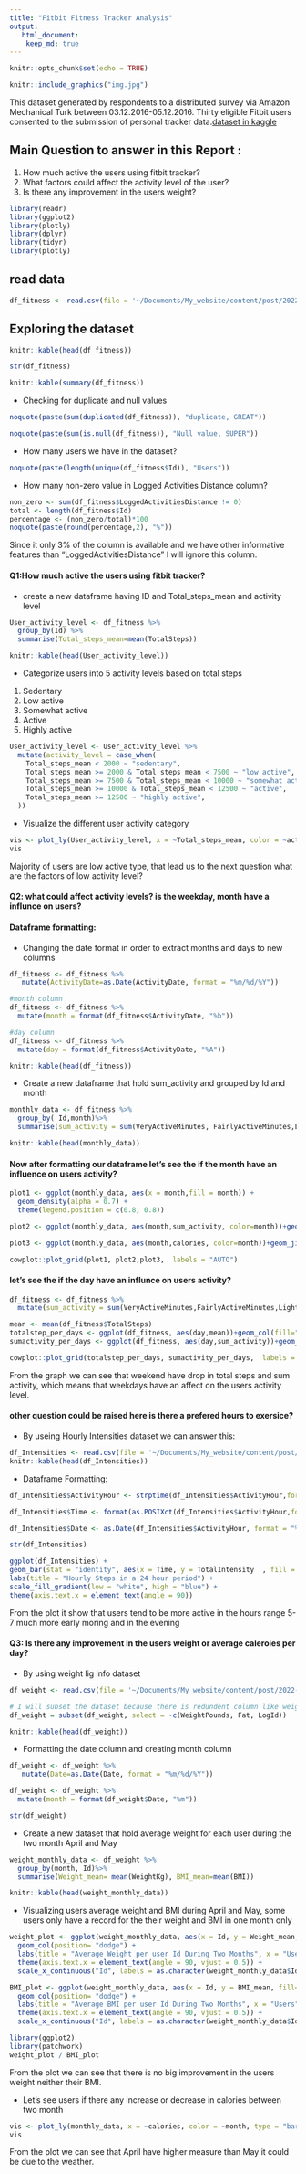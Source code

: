```yaml
---
title: "Fitbit Fitness Tracker Analysis"
output:
   html_document:
    keep_md: true
---
```


```r
knitr::opts_chunk$set(echo = TRUE)
```

```r
knitr::include_graphics("img.jpg")
```

This dataset generated by respondents to a distributed survey via Amazon Mechanical Turk between 03.12.2016-05.12.2016. Thirty eligible Fitbit users consented to the submission of personal tracker data.[dataset in kaggle](https://www.kaggle.com/arashnic/fitbit)


## Main Question to answer in this Report :
1. How much active the users using fitbit tracker? 
2. What factors could affect the activity level of the user? 
3. Is there any improvement in the users weight? 

```r
library(readr)
library(ggplot2)
library(plotly)
library(dplyr)
library(tidyr)
library(plotly)
```

## read data 

```r
df_fitness <- read.csv(file = '~/Documents/My_website/content/post/2022-02-09-fitbit-fitness-tracker-analysis/data/dailyActivity_merged.csv')

```


## Exploring the dataset 
```r
knitr::kable(head(df_fitness))
```

```r
str(df_fitness)
```


```r
knitr::kable(summary(df_fitness))
```

- Checking for duplicate and null values 

```r

noquote(paste(sum(duplicated(df_fitness)), "duplicate, GREAT"))

noquote(paste(sum(is.null(df_fitness)), "Null value, SUPER"))

```

- How many users we have in the dataset? 

```r
noquote(paste(length(unique(df_fitness$Id)), "Users"))
```

- How many non-zero value in Logged Activities Distance column? 

```r
non_zero <- sum(df_fitness$LoggedActivitiesDistance != 0)
total <- length(df_fitness$Id)
percentage <- (non_zero/total)*100
noquote(paste(round(percentage,2), "%"))
```
Since it only 3% of the column is available and we have other informative features than "LoggedActivitiesDistance" I will ignore this column.


#### Q1:How much active the users using fitbit tracker? 

- create a new dataframe having ID and Total_steps_mean and activity level
```r
User_activity_level <- df_fitness %>%
  group_by(Id) %>%
  summarise(Total_steps_mean=mean(TotalSteps))
```

```r
knitr::kable(head(User_activity_level))
```

- Categorize users into 5 activity levels based on total steps
1. Sedentary
2. Low active 
3. Somewhat active
4. Active 
5. Highly active

```r
User_activity_level <- User_activity_level %>%
  mutate(activity_level = case_when(
    Total_steps_mean < 2000 ~ "sedentary",
    Total_steps_mean >= 2000 & Total_steps_mean < 7500 ~ "low active", 
    Total_steps_mean >= 7500 & Total_steps_mean < 10000 ~ "somewhat active", 
    Total_steps_mean >= 10000 & Total_steps_mean < 12500 ~ "active",
    Total_steps_mean >= 12500 ~ "highly active",
  ))
```

- Visualize the different user activity category
```r
vis <- plot_ly(User_activity_level, x = ~Total_steps_mean, color = ~activity_level, type = "bar")
vis

```
Majority of users are low active type, that lead us to the next question what are the factors of low activity level? 


#### Q2: what could affect activity levels? is the weekday, month have a influnce on users?

#### Dataframe formatting:

- Changing the date format in order to extract months and days to new columns  
```r
df_fitness <- df_fitness %>%
   mutate(ActivityDate=as.Date(ActivityDate, format = "%m/%d/%Y")) 

#month column
df_fitness <- df_fitness %>%
  mutate(month = format(df_fitness$ActivityDate, "%b"))

#day column 
df_fitness <- df_fitness %>%
  mutate(day = format(df_fitness$ActivityDate, "%A"))

knitr::kable(head(df_fitness))
```

- Create a new dataframe that hold sum_activity and grouped by Id and month 

```r
monthly_data <- df_fitness %>%
  group_by( Id,month)%>%
  summarise(sum_activity = sum(VeryActiveMinutes, FairlyActiveMinutes,LightlyActiveMinutes,SedentaryMinutes), calories =sum(Calories))
```

```r
knitr::kable(head(monthly_data))
```

#### Now after formatting our dataframe let's see the if the month have an influence on users activity?

```r
plot1 <- ggplot(monthly_data, aes(x = month,fill = month)) +
  geom_density(alpha = 0.7) +
  theme(legend.position = c(0.8, 0.8))

plot2 <- ggplot(monthly_data, aes(month,sum_activity, color=month))+geom_jitter()

plot3 <- ggplot(monthly_data, aes(month,calories, color=month))+geom_jitter()

cowplot::plot_grid(plot1, plot2,plot3,  labels = "AUTO")

```

#### let's see the if the day have an influnce on users activity?
```r

df_fitness <- df_fitness %>%
  mutate(sum_activity = sum(VeryActiveMinutes,FairlyActiveMinutes,LightlyActiveMinutes,SedentaryMinutes))

mean <- mean(df_fitness$TotalSteps)
totalstep_per_days <- ggplot(df_fitness, aes(day,mean))+geom_col(fill="#B1D4E0")+theme(axis.text.x = element_text(angle = 45, hjust=1))
sumactivity_per_days <- ggplot(df_fitness, aes(day,sum_activity))+geom_col(fill="#2E8BC0")+theme(axis.text.x = element_text(angle = 45, hjust=1))

cowplot::plot_grid(totalstep_per_days, sumactivity_per_days,  labels = "AUTO")

```
From the graph we can see that weekend have drop in total steps and sum activity, which means that weekdays have an affect on the users activity level. 

#### other question could be raised here is there a prefered hours to exersice?
- By useing Hourly Intensities dataset we can answer this: 
```r
df_Intensities <- read.csv(file = '~/Documents/My_website/content/post/2022-02-09-fitbit-fitness-tracker-analysis/data/hourlyIntensities_merged.csv')
knitr::kable(head(df_Intensities))
```
- Dataframe Formatting: 
```r

df_Intensities$ActivityHour <- strptime(df_Intensities$ActivityHour,format="%m/%d/%Y %H:%M:%S")

df_Intensities$Time <- format(as.POSIXct(df_Intensities$ActivityHour,format="%Y:%m:%d %H:%M:%S"),"%H:%M:%S")

df_Intensities$Date <- as.Date(df_Intensities$ActivityHour, format = "%m:%d:%Y")

str(df_Intensities)
```

```r
ggplot(df_Intensities) + 
geom_bar(stat = "identity", aes(x = Time, y = TotalIntensity  , fill = TotalIntensity  )) +
labs(title = "Hourly Steps in a 24 hour period") +
scale_fill_gradient(low = "white", high = "blue") + 
theme(axis.text.x = element_text(angle = 90))
```
From the plot it show that users tend to be more active in the hours range 5-7 much more early moring and in the evening



#### Q3: Is there any improvement in the users weight or average caleroies per day? 
- By using weight lig info dataset 

```r
df_weight <- read.csv(file = '~/Documents/My_website/content/post/2022-02-09-fitbit-fitness-tracker-analysis/data/weightLogInfo_merged.csv')

# I will subset the dataset because there is redundent column like weight in pound
df_weight = subset(df_weight, select = -c(WeightPounds, Fat, LogId))

knitr::kable(head(df_weight))
```
- Formatting the date column and creating month column 
```r
df_weight <- df_weight %>%
   mutate(Date=as.Date(Date, format = "%m/%d/%Y")) 

df_weight <- df_weight %>%
  mutate(month = format(df_weight$Date, "%m"))

str(df_weight)
```

- Create a new dataset that hold average weight for each user during the two month April and May 
```r
weight_monthly_data <- df_weight %>%
  group_by(month, Id)%>%
  summarise(Weight_mean= mean(WeightKg), BMI_mean=mean(BMI))
```

```r
knitr::kable(head(weight_monthly_data))
```

- Visualizing users average weight and BMI during April and May, some users only have a record for the their weight and BMI in one month only  
```r
weight_plot <- ggplot(weight_monthly_data, aes(x = Id, y = Weight_mean, fill=month)) + 
  geom_col(position= "dodge") + 
  labs(title = "Average Weight per user Id During Two Months", x = "Users")+
  theme(axis.text.x = element_text(angle = 90, vjust = 0.5)) +
  scale_x_continuous("Id", labels = as.character(weight_monthly_data$Id), breaks = weight_monthly_data$Id)

BMI_plot <- ggplot(weight_monthly_data, aes(x = Id, y = BMI_mean, fill=month)) + 
  geom_col(position= "dodge") + 
  labs(title = "Average BMI per user Id During Two Months", x = "Users")+
  theme(axis.text.x = element_text(angle = 90, vjust = 0.5)) +
  scale_x_continuous("Id", labels = as.character(weight_monthly_data$Id), breaks = weight_monthly_data$Id)

library(ggplot2)
library(patchwork)
weight_plot / BMI_plot

```

From the plot we can see that there is no big improvement in the users weight neither their BMI.  

- Let's see users if there any increase or decrease in calories between two month 

```r
vis <- plot_ly(monthly_data, x = ~calories, color = ~month, type = "bar")
vis
```
From the plot we can see that April have higher measure than May it could be due to the weather. 
